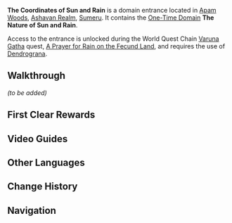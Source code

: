 {{Domain Infobox
|image        = Domain The Coordinates of Sun and Rain.png
|type         = One-Time
|description  = According to the legends, the [[Greater Lord Rukkhadevata|goddess who had command over plants]] would summon forth a spirit of timely rains, whose name was [[Varuna]], or "water and sky." These same legends say that the now-deceased forest king used hedges and streams, and the children of the pomegranate used dreams and illusions to create a labyrinth as deep and intricate as the very roots of trees themselves, to defend the secret of sun and rain.
|region       = Sumeru
|subregion    = Dharma Forest
|area         = Ashavan Realm
|subarea      = Apam Woods
|recElements  = Dendro
|recLevel     = WL-dependent
|requiredAR   = 32
}}
{{Description|Both truth-seekers and crooks will still delve into the ancient ruins of Apam Woods to search for the flow of sun and rain. Regardless, they all become lost in the forest of dreams, its green maze as intricate as a spider's web.}}
'''The Coordinates of Sun and Rain''' is a domain entrance located in [[Apam Woods]], [[Ashavan Realm]], [[Sumeru]]. It contains the [[One-Time Domain]] '''The Nature of Sun and Rain'''.

Access to the entrance is unlocked during the World Quest Chain [[Varuna Gatha]] quest, [[A Prayer for Rain on the Fecund Land]], and requires the use of [[Dendrograna]].

==Walkthrough==
''(to be added)''

==First Clear Rewards==
{{Card|Primogem|40}}
{{Card|Adventure EXP|500}}
{{Card|Dendro Sigil|5}}
{{Card|Feather of Judgment|1|rarity=4}}
{{Card|Guide to Ingenuity|2}}
{{Card|Hero's Wit|3}}
{{Card|Mystic Enhancement Ore|5}}
{{Card|Mora|40000}}

==Video Guides==
{{EVT
|video1   = https://youtu.be/s0r8TnYJXf4
|caption1 = How To Unlock: The Coordinates of Sun and Rain Domain

|video2   = https://youtu.be/ZROfbb30kTk
|caption2 = The Coordinates of Sun and Rain Guide (2 Chests)
}}

==Other Languages==
{{Other Languages
|en      = The Coordinates of Sun and Rain
|zhs     = 晴雨的经纬
|zhs_rm  = Qíngyǔ de Jīngwěi
|zht     = 晴雨的經緯
|zht_rm  = Qíngyǔ de Jīngwěi
|zh_tl   = The Longitude and Latitude of Clear Weather and Rain
|ja      = 晴雨の経緯
|ja_rm   = Seiu no Kei'i
|ja_tl   = The Longitude and Latitude of Clear Weather and Rain{{Sino|ja|part=1}}
|ko      = 날씨의 {{tt|좌표|座標}}
|ko_rm   = Nalssi-ui Jwapyo
|ko_tl   = The Coordinates of Weather
|es      = Coordenadas del sol y la lluvia
|es_tl   = Coordinates of the Sun and the Rain
|fr      = Coordonnées du soleil et de la pluie
|fr_tl   = Coordinates of Sun and Rain
|ru      = Координаты солнца и дождя
|ru_tl   = The Coordinates of Sun and Rain
|th      = ฟ้าฝนวนบรรจบ
|th_rm   = 
|th_tl   = 
|vi      = Trật Tự Của Nắng Mưa
|vi_tl   = 
|de      = Koordinaten von Sonne und Regen
|de_tl   = Coordinates of Sun and Rain
|id      = The Coordinates of Sun and Rain
|pt      = Coordenadas do Sol e Chuva
|pt_tl   = 
|tr      = Güneşin Eylemi ve Yağmurun Boylamı
|tr_tl   = 
|it      = Coordinate del sole e della pioggia
|it_tl   = 
}}

==Change History==
{{Change History|3.0}}
<!--
==References==
{{Reflist}}
-->
==Navigation==
{{Domain Navbox|Permanent}}